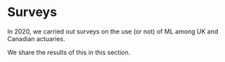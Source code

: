 # Surveys 

In 2020, we carried out surveys on the use (or not) of ML among UK and Canadian actuaries.

We share the results of this in this section.
